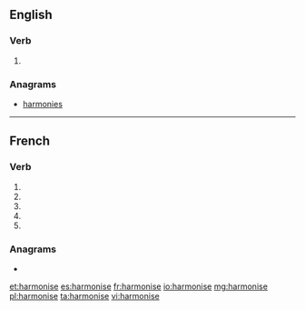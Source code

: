 {{also|harmonisé}}
==English==

===Verb===
{{en-verb|harmonis}}

# {{standard spelling of|from=non-Oxford British spelling|harmonize|lang=en}}

===Anagrams===
* [[harmonies#English|harmonies]]

----

==French==

===Verb===
{{fr-verb-form}}

# {{inflection of|harmoniser||1|s|pres|indc|lang=fr}}
# {{inflection of|harmoniser||3|s|pres|indc|lang=fr}}
# {{inflection of|harmoniser||1|s|pres|subj|lang=fr}}
# {{inflection of|harmoniser||3|s|pres|subj|lang=fr}}
# {{inflection of|harmoniser||2|s|impr|lang=fr}}

===Anagrams===
* {{l|fr|harmonies}}

[[et:harmonise]]
[[es:harmonise]]
[[fr:harmonise]]
[[io:harmonise]]
[[mg:harmonise]]
[[pl:harmonise]]
[[ta:harmonise]]
[[vi:harmonise]]